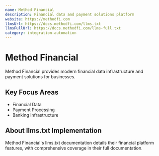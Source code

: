 ```yaml
---
name: Method Financial
description: Financial data and payment solutions platform
website: https://methodfi.com
llmsUrl: https://docs.methodfi.com/llms.txt
llmsFullUrl: https://docs.methodfi.com/llms-full.txt
category: integration-automation
---
```


# Method Financial

Method Financial provides modern financial data infrastructure and payment solutions for businesses.

## Key Focus Areas

- Financial Data
- Payment Processing
- Banking Infrastructure

## About llms.txt Implementation

Method Financial's llms.txt documentation details their financial platform features, with comprehensive coverage in their full documentation.
